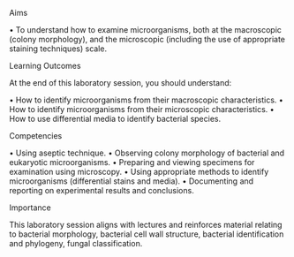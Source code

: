 Aims

•	To understand how to examine microorganisms, both at the macroscopic (colony morphology), and the microscopic (including the use of appropriate staining techniques) scale.

Learning Outcomes

At the end of this laboratory session, you should understand:

•	How to identify microorganisms from their macroscopic characteristics.
•	How to identify microorganisms from their microscopic characteristics.
•	How to use differential media to identify bacterial species.


Competencies

•	Using aseptic technique.
•	Observing colony morphology of bacterial and eukaryotic microorganisms.
•	Preparing and viewing specimens for examination using microscopy.
•	Using appropriate methods to identify microorganisms (differential stains and media).
•	Documenting and reporting on experimental results and conclusions.


Importance

This laboratory session aligns with lectures and reinforces material relating to bacterial morphology, bacterial cell wall structure, bacterial identification and phylogeny, fungal classification.

